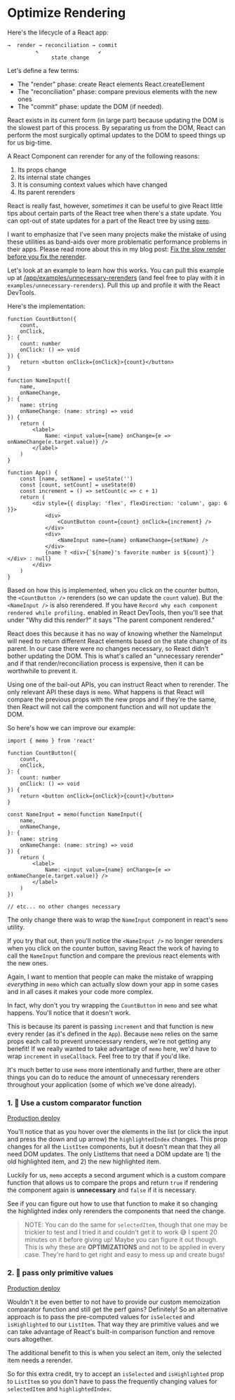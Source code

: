 # Optimize Rendering

Here's the lifecycle of a React app:

```
→  render → reconciliation → commit
         ↖                   ↙
              state change
```

Let's define a few terms:

- The "render" phase: create React elements React.createElement
- The "reconciliation" phase: compare previous elements with the new ones
- The "commit" phase: update the DOM (if needed).

React exists in its current form (in large part) because updating the DOM is the
slowest part of this process. By separating us from the DOM, React can perform
the most surgically optimal updates to the DOM to speed things up for us
big-time.

A React Component can rerender for any of the following reasons:

1. Its props change
2. Its internal state changes
3. It is consuming context values which have changed
4. Its parent rerenders

React is really fast, however, _sometimes_ it can be useful to give React little
tips about certain parts of the React tree when there's a state update. You can
opt-out of state updates for a part of the React tree by using
[`memo`](https://react.dev/reference/react/memo).

I want to emphasize that I've seen many projects make the mistake of using these
utilities as band-aids over more problematic performance problems in their apps.
Please read more about this in my blog post:
[Fix the slow render before you fix the rerender](https://kentcdodds.com/blog/fix-the-slow-render-before-you-fix-the-re-render).

Let's look at an example to learn how this works. You can pull this example up
at <a target="_blank" href="/app/examples/unnecessary-rerenders">/app/examples/unnecessary-rerenders</a>
(and feel free to play with it in `examples/unnecessary-rerenders`). Pull this
up and profile it with the React DevTools.

Here's the implementation:

```tsx
function CountButton({
	count,
	onClick,
}: {
	count: number
	onClick: () => void
}) {
	return <button onClick={onClick}>{count}</button>
}

function NameInput({
	name,
	onNameChange,
}: {
	name: string
	onNameChange: (name: string) => void
}) {
	return (
		<label>
			Name: <input value={name} onChange={e => onNameChange(e.target.value)} />
		</label>
	)
}

function App() {
	const [name, setName] = useState('')
	const [count, setCount] = useState(0)
	const increment = () => setCount(c => c + 1)
	return (
		<div style={{ display: 'flex', flexDirection: 'column', gap: 6 }}>
			<div>
				<CountButton count={count} onClick={increment} />
			</div>
			<div>
				<NameInput name={name} onNameChange={setName} />
			</div>
			{name ? <div>{`${name}'s favorite number is ${count}`}</div> : null}
		</div>
	)
}
```

Based on how this is implemented, when you click on the counter button, the
`<CountButton />` rerenders (so we can update the `count` value). But the
`<NameInput />` is also rerendered. If you have
`Record why each component rendered while profiling.` enabled in React DevTools,
then you'll see that under "Why did this render?" it says "The parent component
rendered."

React does this because it has no way of knowing whether the NameInput will need
to return different React elements based on the state change of its parent. In
our case there were no changes necessary, so React didn't bother updating the
DOM. This is what's called an "unnecessary rerender" and if that
render/reconciliation process is expensive, then it can be worthwhile to prevent
it.

Using one of the bail-out APIs, you can instruct React when to rerender.
The only relevant API these days is `memo`. What happens is that React will
compare the previous props with the new props and if they're the same, then
React will not call the component function and will not update the DOM.

So here's how we can improve our example:

```tsx
import { memo } from 'react'

function CountButton({
	count,
	onClick,
}: {
	count: number
	onClick: () => void
}) {
	return <button onClick={onClick}>{count}</button>
}

const NameInput = memo(function NameInput({
	name,
	onNameChange,
}: {
	name: string
	onNameChange: (name: string) => void
}) {
	return (
		<label>
			Name: <input value={name} onChange={e => onNameChange(e.target.value)} />
		</label>
	)
})

// etc... no other changes necessary
```

The only change there was to wrap the `NameInput` component in react's `memo`
utility.

If you try that out, then you'll notice the `<NameInput />` no longer rerenders
when you click on the counter button, saving React the work of having to call
the `NameInput` function and compare the previous react elements with the new
ones.

Again, I want to mention that people can make the mistake of wrapping
_everything_ in `memo` which can actually slow down your app in some cases and
in all cases it makes your code more complex.

In fact, why don't you try wrapping the `CountButton` in `memo` and see what
happens. You'll notice that it doesn't work.

This is because its parent is passing `increment` and that function is new every
render (as it's defined in the `App`). Because `memo` relies on the same props
each call to prevent unnecessary renders, we're not getting any benefit! If we
really wanted to take advantage of `memo` here, we'd have to wrap `increment` in
`useCallback`. Feel free to try that if you'd like.

It's much better to use `memo` more intentionally and further, there are other
things you can do to reduce the amount of unnecessary rerenders throughout your
application (some of which we've done already).

### 1. 💯 Use a custom comparator function

[Production deploy](https://react-performance.netlify.app/isolated/final/03.extra-1.js)

You'll notice that as you hover over the elements in the list (or click the
input and press the down and up arrow) the `highlightedIndex` changes. This prop
changes for all the `ListItem` components, but it doesn't mean that they all
need DOM updates. The only ListItems that need a DOM update are 1) the old
highlighted item, and 2) the new highlighted item.

Luckily for us, `memo` accepts a second argument which is a custom compare
function that allows us to compare the props and return `true` if rendering the
component again is **unnecessary** and `false` if it is necessary.

See if you can figure out how to use that function to make it so changing the
highlighted index only rerenders the components that need the change.

> NOTE: You can do the same for `selectedItem`, though that one may be trickier
> to test and I tried it and couldn't get it to work 😅 I spent 20 minutes on it
> before giving up! Maybe you can figure it out though. This is why these are
> **OPTIMIZATIONS** and not to be applied in every case. They're hard to get
> right and easy to mess up and create bugs!

### 2. 💯 pass only primitive values

[Production deploy](https://react-performance.netlify.app/isolated/final/03.extra-2.js)

Wouldn't it be even better to not have to provide our custom memoization
comparator function and still get the perf gains? Definitely! So an alternative
approach is to pass the pre-computed values for `isSelected` and `isHighlighted`
to our `ListItem`. That way they are primitive values and we can take advantage
of React's built-in comparison function and remove ours altogether.

The additional benefit to this is when you select an item, only the selected
item needs a rerender.

So for this extra credit, try to accept an `isSelected` and `isHighlighted` prop
to `ListItem` so you don't have to pass the frequently changing values for
`selectedItem` and `highlightedIndex`.
